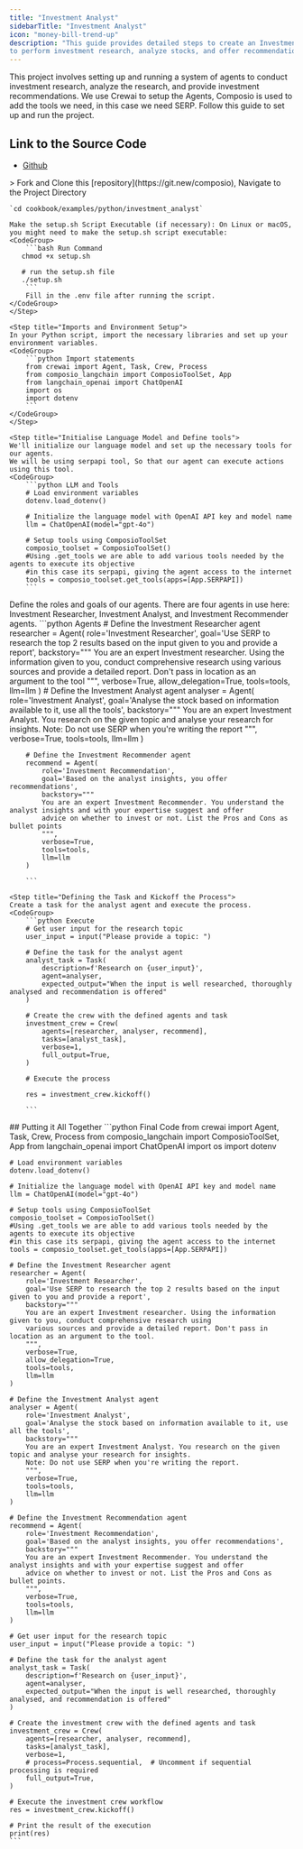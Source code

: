 ```yaml
---
title: "Investment Analyst"
sidebarTitle: "Investment Analyst"
icon: "money-bill-trend-up"
description: "This guide provides detailed steps to create an Investment Analyst Agent that leverages CrewAI, Composio 
to perform investment research, analyze stocks, and offer recommendations based on user input"
---
```

This project involves setting up and running a system of agents to conduct investment research, analyze the research, and provide investment recommendations. We use Crewai to setup the Agents, Composio is used to add the tools we need, in this case we need SERP. Follow this guide to set up and run the project.
## Link to the Source Code
- [Github](https://git.new/investment-analyst)

<Steps>
    <Step title="Run the `setup.sh` file">
    > Fork and Clone this [repository](https://git.new/composio), Navigate to the Project Directory 

    `cd cookbook/examples/python/investment_analyst`

    Make the setup.sh Script Executable (if necessary): On Linux or macOS, you might need to make the setup.sh script executable:
    <CodeGroup>
        ```bash Run Command
       chmod +x setup.sh

       # run the setup.sh file
       ./setup.sh
        ```
        Fill in the .env file after running the script.
    </CodeGroup>
    </Step>

    <Step title="Imports and Environment Setup">
    In your Python script, import the necessary libraries and set up your environment variables.
    <CodeGroup>
        ```python Import statements
        from crewai import Agent, Task, Crew, Process
        from composio_langchain import ComposioToolSet, App
        from langchain_openai import ChatOpenAI
        import os
        import dotenv        
        ```
    </CodeGroup>
    </Step>

    <Step title="Initialise Language Model and Define tools">
    We'll initialize our language model and set up the necessary tools for our agents.
    We will be using serpapi tool, So that our agent can execute actions using this tool.    
    <CodeGroup>
        ```python LLM and Tools
        # Load environment variables
        dotenv.load_dotenv()

        # Initialize the language model with OpenAI API key and model name
        llm = ChatOpenAI(model="gpt-4o")

        # Setup tools using ComposioToolSet
        composio_toolset = ComposioToolSet()
        #Using .get_tools we are able to add various tools needed by the agents to execute its objective
        #in this case its serpapi, giving the agent access to the internet
        tools = composio_toolset.get_tools(apps=[App.SERPAPI])
        ```

</CodeGroup>
</Step>

   <Step title="Defining the Agent">
   Define the roles and goals of our agents. There are four agents in use here: Investment Researcher, Investment Analyst, and Investment Recommender agents.
   <CodeGroup>
       ```python Agents
        # Define the Investment Researcher agent
        researcher = Agent(
            role='Investment Researcher',
            goal='Use SERP to research the top 2 results based on the input given to you and provide a report',
            backstory="""
            You are an expert Investment researcher. Using the information given to you, conduct comprehensive research using
            various sources and provide a detailed report. Don't pass in location as an argument to the tool
            """,
            verbose=True,
            allow_delegation=True,
            tools=tools,
            llm=llm
        )
        # Define the Investment Analyst agent
        analyser = Agent(
            role='Investment Analyst',
            goal='Analyse the stock based on information available to it, use all the tools',
            backstory="""
            You are an expert Investment Analyst. You research on the given topic and analyse your research for insights.
            Note: Do not use SERP when you're writing the report
            """,
            verbose=True,
            tools=tools,
            llm=llm
        )

        # Define the Investment Recommender agent
        recommend = Agent(
            role='Investment Recommendation',
            goal='Based on the analyst insights, you offer recommendations',
            backstory="""
            You are an expert Investment Recommender. You understand the analyst insights and with your expertise suggest and offer
            advice on whether to invest or not. List the Pros and Cons as bullet points
            """,
            verbose=True,
            tools=tools,
            llm=llm
        )

        ```

   </CodeGroup>
   </Step>

    <Step title="Defining the Task and Kickoff the Process">
    Create a task for the analyst agent and execute the process.
    <CodeGroup>
        ```python Execute
        # Get user input for the research topic
        user_input = input("Please provide a topic: ")

        # Define the task for the analyst agent
        analyst_task = Task(
            description=f'Research on {user_input}',
            agent=analyser,
            expected_output="When the input is well researched, thoroughly analysed and recommendation is offered"
        )

        # Create the crew with the defined agents and task
        investment_crew = Crew(
            agents=[researcher, analyser, recommend],
            tasks=[analyst_task],
            verbose=1,
            full_output=True,
        )

        # Execute the process

        res = investment_crew.kickoff()

        ```

</CodeGroup>
</Step>

</Steps>
## Putting it All Together
<CodeGroup>
    ```python Final Code
    from crewai import Agent, Task, Crew, Process
    from composio_langchain import ComposioToolSet, App
    from langchain_openai import ChatOpenAI
    import os
    import dotenv

    # Load environment variables
    dotenv.load_dotenv()

    # Initialize the language model with OpenAI API key and model name
    llm = ChatOpenAI(model="gpt-4o")

    # Setup tools using ComposioToolSet
    composio_toolset = ComposioToolSet()
    #Using .get_tools we are able to add various tools needed by the agents to execute its objective
    #in this case its serpapi, giving the agent access to the internet
    tools = composio_toolset.get_tools(apps=[App.SERPAPI])

    # Define the Investment Researcher agent
    researcher = Agent(
        role='Investment Researcher',
        goal='Use SERP to research the top 2 results based on the input given to you and provide a report',
        backstory="""
        You are an expert Investment researcher. Using the information given to you, conduct comprehensive research using
        various sources and provide a detailed report. Don't pass in location as an argument to the tool.
        """,
        verbose=True,
        allow_delegation=True,
        tools=tools,
        llm=llm
    )

    # Define the Investment Analyst agent
    analyser = Agent(
        role='Investment Analyst',
        goal='Analyse the stock based on information available to it, use all the tools',
        backstory="""
        You are an expert Investment Analyst. You research on the given topic and analyse your research for insights.
        Note: Do not use SERP when you're writing the report.
        """,
        verbose=True,
        tools=tools,
        llm=llm
    )

    # Define the Investment Recommendation agent
    recommend = Agent(
        role='Investment Recommendation',
        goal='Based on the analyst insights, you offer recommendations',
        backstory="""
        You are an expert Investment Recommender. You understand the analyst insights and with your expertise suggest and offer
        advice on whether to invest or not. List the Pros and Cons as bullet points.
        """,
        verbose=True,
        tools=tools,
        llm=llm
    )

    # Get user input for the research topic
    user_input = input("Please provide a topic: ")

    # Define the task for the analyst agent
    analyst_task = Task(
        description=f'Research on {user_input}',
        agent=analyser,
        expected_output="When the input is well researched, thoroughly analysed, and recommendation is offered"
    )

    # Create the investment crew with the defined agents and task
    investment_crew = Crew(
        agents=[researcher, analyser, recommend],
        tasks=[analyst_task],
        verbose=1,
        # process=Process.sequential,  # Uncomment if sequential processing is required
        full_output=True,
    )

    # Execute the investment crew workflow
    res = investment_crew.kickoff()

    # Print the result of the execution
    print(res)
    ```

</CodeGroup>


